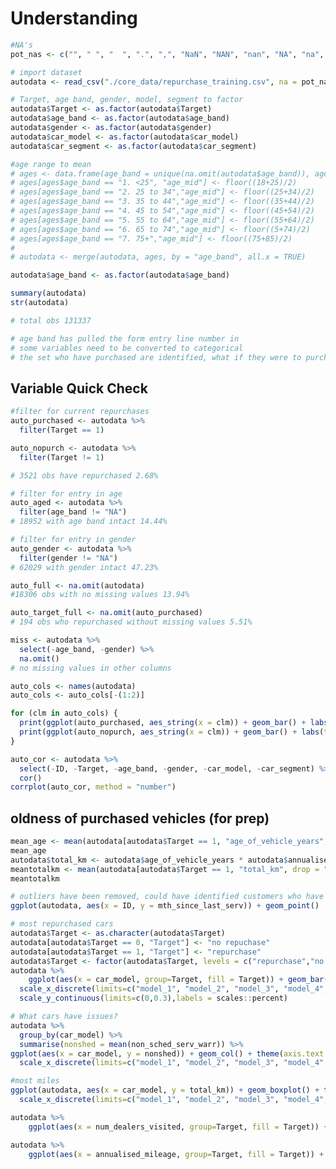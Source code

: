 # Understanding

```r
#NA's
pot_nas <- c("", " ", "  ", ".", ",", "NaN", "NAN", "nan", "NA", "na", "N/A", "n/a")

# import dataset
autodata <- read_csv("./core_data/repurchase_training.csv", na = pot_nas)

# Target, age band, gender, model, segment to factor
autodata$Target <- as.factor(autodata$Target)
autodata$age_band <- as.factor(autodata$age_band)
autodata$gender <- as.factor(autodata$gender)
autodata$car_model <- as.factor(autodata$car_model)
autodata$car_segment <- as.factor(autodata$car_segment)

#age range to mean
# ages <- data.frame(age_band = unique(na.omit(autodata$age_band)), age_mid = NA, stringsAsFactors = FALSE)
# ages[ages$age_band == "1. <25", "age_mid"] <- floor((18+25)/2)
# ages[ages$age_band == "2. 25 to 34","age_mid"] <- floor((25+34)/2)
# ages[ages$age_band == "3. 35 to 44","age_mid"] <- floor((35+44)/2)
# ages[ages$age_band == "4. 45 to 54","age_mid"] <- floor((45+54)/2)
# ages[ages$age_band == "5. 55 to 64","age_mid"] <- floor((55+64)/2)
# ages[ages$age_band == "6. 65 to 74","age_mid"] <- floor((5+74)/2)
# ages[ages$age_band == "7. 75+","age_mid"] <- floor((75+85)/2)
# 
# autodata <- merge(autodata, ages, by = "age_band", all.x = TRUE)

autodata$age_band <- as.factor(autodata$age_band)
```


```r
summary(autodata)
str(autodata)

# total obs 131337

# age band has pulled the form entry line number in
# some variables need to be converted to categorical
# the set who have purchased are identified, what if they were to purchase again?

```
## Variable Quick Check
```r
#filter for current repurchases
auto_purchased <- autodata %>% 
  filter(Target == 1)

auto_nopurch <- autodata %>% 
  filter(Target != 1)

# 3521 obs have repurchased 2.68%

# filter for entry in age
auto_aged <- autodata %>%
  filter(age_band != "NA")
# 18952 with age band intact 14.44%

# filter for entry in gender
auto_gender <- autodata %>% 
  filter(gender != "NA")
# 62029 with gender intact 47.23%

auto_full <- na.omit(autodata)
#18306 obs with no missing values 13.94%

auto_target_full <- na.omit(auto_purchased)
# 194 obs who repurchased without missing values 5.51%

miss <- autodata %>% 
  select(-age_band, -gender) %>% 
  na.omit()
# no missing values in other columns
```


```r
auto_cols <- names(autodata)
auto_cols <- auto_cols[-(1:2)]

for (clm in auto_cols) {
  print(ggplot(auto_purchased, aes_string(x = clm)) + geom_bar() + labs(title = paste("purchased",clm, sep = "_")) + theme(axis.text.x = element_text(angle = 45, hjust = 1)))
  print(ggplot(auto_nopurch, aes_string(x = clm)) + geom_bar() + labs(title = paste("nopurchase",clm, sep = "_")) + theme(axis.text.x = element_text(angle = 45, hjust = 1)))
}
```

```r
auto_cor <- autodata %>% 
  select(-ID, -Target, -age_band, -gender, -car_model, -car_segment) %>% 
  cor()
corrplot(auto_cor, method = "number")
```
## oldness of purchased vehicles (for prep)

```r
mean_age <- mean(autodata[autodata$Target == 1, "age_of_vehicle_years", drop = "TRUE"])
mean_age
autodata$total_km <- autodata$age_of_vehicle_years * autodata$annualised_mileage
meantotalkm <- mean(autodata[autodata$Target == 1, "total_km", drop = "TRUE"])
meantotalkm
```
```r
# outliers have been removed, could have identified customers who have likely purhcased elsewhere
ggplot(autodata, aes(x = ID, y = mth_since_last_serv)) + geom_point()
```

```r
# most repurchased cars
autodata$Target <- as.character(autodata$Target)
autodata[autodata$Target == 0, "Target"] <- "no repuchase"
autodata[autodata$Target == 1, "Target"] <- "repurchase"
autodata$Target <- factor(autodata$Target, levels = c("repurchase","no repuchase"))
autodata %>%
    ggplot(aes(x = car_model, group=Target, fill = Target)) + geom_bar(aes(y = ..prop..,), stat = "count",position=position_dodge()) + theme(axis.text.x = element_text(angle = 45, hjust = 1)) +
  scale_x_discrete(limits=c("model_1", "model_2", "model_3", "model_4", "model_5", "model_6", "model_7", "model_8", "model_9", "model_10", "model_11", "model_12", "model_13", "model_14", "model_15", 'model_16', "model_17", "model_18", "model_19")) +
  scale_y_continuous(limits=c(0,0.3),labels = scales::percent)
```

```r
# What cars have issues?
autodata %>% 
  group_by(car_model) %>% 
  summarise(nonshed = mean(non_sched_serv_warr)) %>% 
ggplot(aes(x = car_model, y = nonshed)) + geom_col() + theme(axis.text.x = element_text(angle = 45, hjust = 1)) +
  scale_x_discrete(limits=c("model_1", "model_2", "model_3", "model_4", "model_5", "model_6", "model_7", "model_8", "model_9", "model_10", "model_11", "model_12", "model_13", "model_14", "model_15", 'model_16', "model_17", "model_18", "model_19"))
```

```r
#most miles
ggplot(autodata, aes(x = car_model, y = total_km)) + geom_boxplot() + theme(axis.text.x = element_text(angle = 45, hjust = 1)) +
  scale_x_discrete(limits=c("model_1", "model_2", "model_3", "model_4", "model_5", "model_6", "model_7", "model_8", "model_9", "model_10", "model_11", "model_12", "model_13", "model_14", "model_15", 'model_16', "model_17", "model_18", "model_19"))
```

```r
autodata %>%
    ggplot(aes(x = num_dealers_visited, group=Target, fill = Target)) + geom_bar(aes(y = ..prop..,), stat = "count",position=position_dodge()) + theme(axis.text.x = element_text(angle = 45, hjust = 1))
```

```r
autodata %>%
    ggplot(aes(x = annualised_mileage, group=Target, fill = Target)) + geom_bar(aes(y = ..prop..,), stat = "count",position=position_dodge()) + theme(axis.text.x = element_text(angle = 45, hjust = 1))
```

